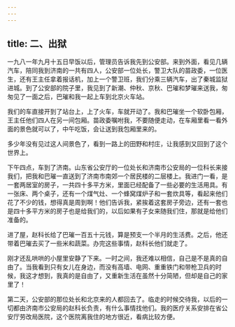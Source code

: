 ```yaml
---
---
---
```

title: 二、出狱
---



一九八一年九月十五日早饭以后，管理员告诉我先到公安部。来到外面，看见几辆汽车，陪同我到济南的一共有四人，公安部一位处长，警卫大队的苗政委，一位医生，还有王主任拿着报话机，加上一个警卫班，我们分乘三辆汽车，出了秦城监狱进城。到了公安部的院子里，我见到了新潮、仲秋、京秋、巴璀和梦璀来送我，匆匆见了一面之后，巴璀和我一起上车到北京火车站。

我们的车直接开到了站台上，上了火车，车就开动了。我和巴璀坐一个软卧包厢，王主任他们四人在另一间包厢。苗政委嘱咐我，不要随便走动，在车厢里看一看外面的景色就可以了，中午吃饭，会让送到我包厢里来的。

多少年没有见过这人间景色了，看到一路上的田野和村庄，让我感到又回到了这个世界上。

下午四点，车到了济南。山东省公安厅的一位处长和济南市公安局的一位科长来接我们，把我和巴璀一直送到了济南市南郊一个居民楼的二层楼上。我进门一看，是一套两居室的房子，一共四十多平方米，里面已经配备了一些必要的生活用具。有一张床、两个桌子，还有一个煤气灶、一个蜂窝煤炉子和一套炊具等，看起来他们花了不少的钱，想得真是周到啊！他们告诉我，紧挨着这套房子旁边，还有一套也是四十多平方米的房子也是给我们的，以后如果有子女来随我们住，那就是给他们准备的。

进了屋，赵科长给了巴璀一百五十元钱，算是预支一个半月的生活费。之后，他还带着巴璀去买了一些米和蔬菜。办完这些事情，赵科长他们就走了。

刚才还乱哄哄的小屋里安静了下来。一时之间，我还难以相信，自己是不是真的自由了。当我看到只有女儿在身边，而没有高墙、电网、重重铁门和带枪卫兵的时候，我这才想到，我真的是自由了，又重新生活在虽然十分简陋，但却是自己的家里了！

第二天，公安部的那位处长和北京来的人都回去了。临走的时候交待我，以后的一切都由济南市公安局的赵科长负责，有什么事情找他们。我的医疗关系安排在省公安厅劳改局医院，这个医院离我住的地方很近，看病比较方便。